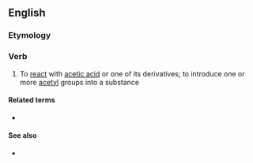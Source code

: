 ==English==

===Etymology===
{{suffix|en|acetyl|ate}}

===Verb===
{{en-verb}}

# {{lb|en|chemistry}} To [[react]] with [[acetic acid]] or one of its derivatives; to introduce one or more [[acetyl]] groups into a substance

====Related terms====
* {{l|en|acetylation}}

====See also====
* {{pedia|Acetyl}}